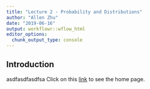 ```yaml
---
title: "Lecture 2 - Probability and Distributions"
author: "Allen Zhu"
date: "2019-06-16"
output: workflowr::wflow_html
editor_options:
  chunk_output_type: console
---
```


## Introduction
asdfasdfasdfsa
Click on this [link](index.html) to see the home page. 
```r


```

